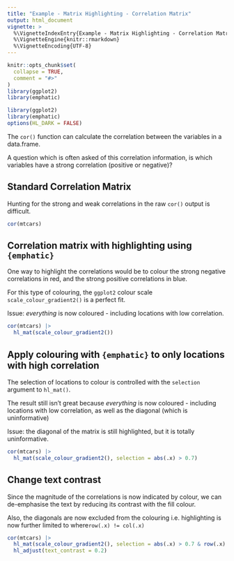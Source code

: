 ```yaml
---
title: "Example - Matrix Highlighting - Correlation Matrix"
output: html_document
vignette: >
  %\VignetteIndexEntry{Example - Matrix Highlighting - Correlation Matrix}
  %\VignetteEngine{knitr::rmarkdown}
  %\VignetteEncoding{UTF-8}
---
```


```r
knitr::opts_chunk$set(
  collapse = TRUE,
  comment = "#>"
)
library(ggplot2)
library(emphatic)
```

```r
library(ggplot2)
library(emphatic)
options(HL_DARK = FALSE)
```


The `cor()` function can calculate the correlation between the variables in a data.frame.

A question which is often asked of this correlation information, is which variables 
have a strong correlation (positive or negative)?

Standard Correlation Matrix
------------------------------------------------------------------------------

Hunting for the strong and weak correlations in the raw `cor()` output is difficult.

```r
cor(mtcars)
```


Correlation matrix with highlighting using `{emphatic}`
------------------------------------------------------------------------------

One way to highlight the correlations would be to colour the strong negative 
correlations in red, and the strong positive correlations in blue.

For this type of colouring, the `ggplot2` colour scale `scale_colour_gradient2()`
is a perfect fit.

Issue:  *everything* is now coloured - including 
locations with low correlation.

```r
cor(mtcars) |>
  hl_mat(scale_colour_gradient2()) 
```

Apply colouring with `{emphatic}` to only locations with high correlation
------------------------------------------------------------------------------

The selection of locations to colour is controlled with the `selection` argument
to `hl_mat()`.


The result still isn't great because *everything* is now coloured - including 
locations with low correlation, as well as the diagonal (which is uninformative)

Issue: the diagonal of the matrix is still highlighted, 
but it is totally uninformative.

```r
cor(mtcars) |>
  hl_mat(scale_colour_gradient2(), selection = abs(.x) > 0.7) 
```


Change text contrast
------------------------------------------------------------------------------

Since the magnitude of the correlations is now indicated by colour, we can
de-emphasise the text by reducing its contrast with the fill colour.

Also, the diagonals are now excluded from the colouring i.e. highlighting is
now further limited to where`row(.x) != col(.x)`

```r
cor(mtcars) |>
  hl_mat(scale_colour_gradient2(), selection = abs(.x) > 0.7 & row(.x) != col(.x)) |>
  hl_adjust(text_contrast = 0.2)
```



